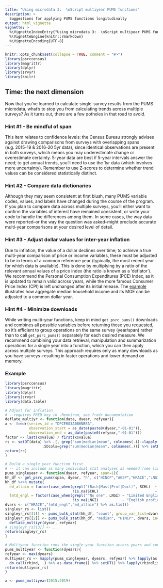 ```yaml
---
title: "Using microdata 3:  \nScript multiyear PUMS functions"
description: >
  Suggestions for applying PUMS functions longitudinally
output: html_vignette
vignette: >
  %\VignetteIndexEntry{"Using microdata 3:  \nScript multiyear PUMS functions"}
  %\VignetteEngine{knitr::rmarkdown}
  %\VignetteEncoding{UTF-8}
---
```


```r
knitr::opts_chunk$set(collapse = TRUE, comment = "#>")
library(psrccensus)
library(magrittr)
library(dplyr)
library(srvyr)
library(knitr)
```

## Time: the next dimension

Now that you've learned to calculate single-survey results from the PUMS microdata, what's to stop you from calculating trends across multiple surveys? As it turns out, there are a few potholes in that road to avoid.

### Hint #1 - Be mindful of span

This item relates to confidence levels: the Census Bureau strongly advises against drawing comparisons from surveys with overlapping spans (e.g. 2015-19 & 2016-20 5yr data), since identical observations are present in both surveys, which means you may underestimate change or overestimate certainty. 5-year data are best if 5-year intervals answer the need; to get annual trends, you'll need to use the 1yr data (which involves more uncertainty). Remember to use Z-scores to determine whether trend values can be considered statistically distinct.

### Hint #2 - Compare data dictionaries 

Although they may seem consistent at first blush, many PUMS variable codes, values, and labels have changed during the course of the program. If you plan to compare data across multiple surveys, you'll either want to confirm the variables of interest have remained consistent, or write your code to handle the differences among them. In some cases, the way data were reported--or the way the question was asked--might preclude accurate multi-year comparisons at your desired level of detail.

### <a id="inter-year-inflation"></a>Hint #3 - Adjust dollar values for inter-year inflation

Due to inflation, the value of a dollar declines over time; to achieve a true multi-year comparison of price or income variables, these must be adjusted to be in terms of a common reference year (typically, the most recent year for which data is available). This is done by multiplying by a ratio of the relevant annual values of a price index (the ratio is known as a 'deflator'). We recommend the Personal Consumption Expenditures (PCE) Index, as it is updated to remain valid across years, while the more famous Consumer Price Index (CPI) is left unchanged after its initial release. The [example](#example) illustrates how aggregate median household income and its MOE can be adjusted to a common dollar year.

### Hint #4 - Minimize downloads

While writing multi-year functions, keep in mind `get_psrc_pums()` downloads and combines all possible variables before returning those you requested, so it's efficient to group operations on the same survey (year/span) rather than to call `get_psrc_pums()` separately for each desired measure. We recommend combining your data retrieval, manipulation and summarization operations for a single year into a function, which you can then apply across multiple surveys. This approach requires only as many downloads as you have surveys--resulting in faster operations and lower demand on memory.


### Example

  ```r
library(psrccensus)
library(magrittr)
library(dplyr)
library(srvyr)
library(data.table)

# Adjust for inflation
# --requires FRED key in .Renviron, see fredr documentation
deflate_multiyr <- function(data, dyear, refyear){
  x <- fredr(series_id = "DPCERG3A086NBEA",                                                        
             observation_start = as_date(paste0(dyear,"-01-01")),
             observation_end = as_date(paste0(refyear,"-01-01")))
  factor <- last(x$value) / first(x$value)
  rs <- setDT(data) %>% .[, grep("sum|median|mean", colnames(.)):=lapply(.SD, function(x) round(x * factor)),
                   .SDcols=grep("sum|median|mean", colnames(.))] %>% setDF()
  return(rs)
}

# Build a single year function first
# -- it can include as many individual stat analyses as needed (see list items at end)
pums_singleyear <- function(dyear, refyear, span=1){
  hh_df <- get_psrc_pums(span, dyear, "h", c("HINCP","AGEP","HRACE","LNGI","SCHL"))
  hh_df %<>% mutate(
    ed_attain = factor(case_when(grepl("(Bach|Mast|Prof|Doct)", SCHL)  ~ "Bachelor's degree or higher",
                                 !is.na(SCHL)                          ~ "Less than a Bachelor's degree")),
    lmtd_engl = factor(case_when(grepl("^No one", LNGI) ~ "Limited English proficiency",
                                 !is.na(LNGI)           ~ "English proficient")))
  dvars <- c("HRACE","lmtd_engl","ed_attain") %>% as.list()
  singleyr_rs <- list()
  singleyr_rs[[1]] <- pums_bulk_stat(hh_df, "count", group_var_list=dvars, incl_na=FALSE)
  singleyr_rs[[2]] <- pums_bulk_stat(hh_df, "median", "HINCP", dvars, incl_na=FALSE) %>% 
    deflate_multiyr(dyear, refyear)
  # singleyr_rs[[3]] <- ...
  return(singleyr_rs)
}

# Multiyear function runs the single-year function across years and combines results
pums_multiyear <- function(dyears){
  refyear <- max(dyears)
  multiyear_rs <- mapply(pums_singleyear, dyears, refyear) %>% lapply(as.vector) %>% 
    do.call(rbind, .) %>% as.data.frame() %>% setDT() %>% lapply(rbindlist)
  return(multiyear_rs)
}

x <- pums_multiyear(2015:2019)

```
